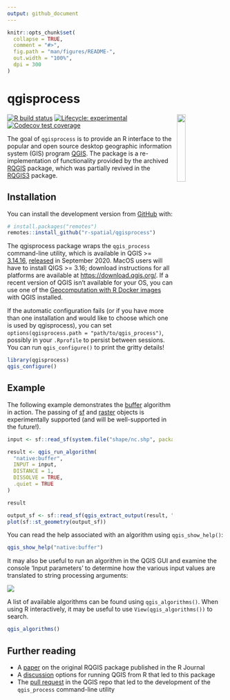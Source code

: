 ```yaml
---
output: github_document
---
```


<!-- README.md is generated from README.Rmd. Please edit that file -->

```r
knitr::opts_chunk$set(
  collapse = TRUE,
  comment = "#>",
  fig.path = "man/figures/README-",
  out.width = "100%",
  dpi = 300
)
```

# qgisprocess

<img src="man/figures/qgisprocess.svg" align="right" hspace="10" vspace="0" width="20%">

<!-- badges: start -->
[![R build status](https://github.com/r-spatial/qgisprocess/workflows/R-CMD-check/badge.svg)](https://github.com/r-spatial/qgisprocess/actions)
[![Lifecycle: experimental](https://img.shields.io/badge/lifecycle-experimental-orange.svg)](https://www.tidyverse.org/lifecycle/#experimental)
[![Codecov test coverage](https://codecov.io/gh/r-spatial/qgisprocess/branch/main/graph/badge.svg)](https://codecov.io/gh/r-spatial/qgisprocess?branch=main)
<!-- badges: end -->

The goal of `qgisprocess` is to provide an R interface to the popular and open source desktop geographic information system (GIS) program [QGIS](https://qgis.org/en/site/). The package is a re-implementation of functionality provided by the archived [RQGIS](https://cran.r-project.org/package=RQGIS) package, which was partially revived in the [RQGIS3](https://github.com/r-spatial/RQGIS3) package.

## Installation

You can install the development version from [GitHub](https://github.com/) with:

``` r
# install.packages("remotes")
remotes::install_github("r-spatial/qgisprocess")
```

The qgisprocess package wraps the `qgis_process` command-line utility, which is available in QGIS >= [3.14.16](https://github.com/qgis/QGIS/releases/tag/final-3_14_16), [released](https://qgis.org/en/site/getinvolved/development/roadmap.html) in September 2020. MacOS users will have to install QIGS >= 3.16; download instructions for all platforms are available at <https://download.qgis.org/>. If a recent version of QGIS isn't available for your OS, you can use one of the [Geocomputation with R Docker images](https://github.com/geocompr/docker) with QGIS installed.

If the automatic configuration fails (or if you have more than one installation and would like to choose which one is used by qgisprocess), you can set `options(qgisprocess.path = "path/to/qgis_process")`, possibly in your `.Rprofile` to persist between sessions. You can run `qgis_configure()` to print the gritty details!

```r
library(qgisprocess)
qgis_configure()
```

## Example

The following example demonstrates the [buffer](https://docs.qgis.org/testing/en/docs/user_manual/processing_algs/qgis/vectorgeometry.html#buffer) algorithm in action. The passing of [sf](https://r-spatial.github.io/sf) and [raster](https://cran.r-project.org/package=raster) objects is experimentally supported (and will be well-supported in the future!).

```r
input <- sf::read_sf(system.file("shape/nc.shp", package = "sf"))

result <- qgis_run_algorithm(
  "native:buffer",
  INPUT = input,
  DISTANCE = 1,
  DISSOLVE = TRUE,
  .quiet = TRUE
)

result

output_sf <- sf::read_sf(qgis_extract_output(result, "OUTPUT"))
plot(sf::st_geometry(output_sf))
```

You can read the help associated with an algorithm using `qgis_show_help()`:

```r
qgis_show_help("native:buffer")
```

It may also be useful to run an algorithm in the QGIS GUI and examine the console 'Input parameters' to determine how the various input values are translated to string processing arguments:

![](man/figures/qgis-buffer.png)

A list of available algorithms can be found using `qgis_algorithms()`. When using R interactively, it may be useful to use `View(qgis_algorithms())` to search.

```r
qgis_algorithms()
```


## Further reading

- A [paper](https://journal.r-project.org/archive/2017/RJ-2017-067/index.html) on the original RQGIS package published in the R Journal
- A [discussion](https://github.com/r-spatial/discuss/issues/41) options for running QGIS from R that led to this package
- The [pull request](https://github.com/qgis/QGIS/pull/34617) in the QGIS repo that led to the development of the `qgis_process` command-line utility 
